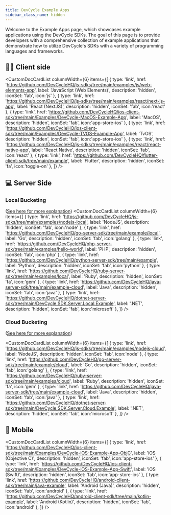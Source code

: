 ```yaml
---
title: DevCycle Example Apps
sidebar_class_name: hidden
---
```


Welcome to the Example Apps page, which showcases example applications using the DevCycle SDKs. The goal of this page is to provide developers with a comprehensive collection of example applications that demonstrate how to utilize DevCycle's SDKs with a variety of programming languages and frameworks.

## 👩‍💻 Client side

<CustomDocCardList  columnWidth={6}  items={[
  {
    type: 'link',
    href: 'https://github.com/DevCycleHQ/js-sdks/tree/main/examples/js/web-elements-app',
    label: 'JavaScript (Web Elements)',
    description: 'hidden',
    iconSet: 'fab',
icon:'js'
  },
  {
    type: 'link',
    href: 'https://github.com/DevCycleHQ/js-sdks/tree/main/examples/react/next-js-app',
    label: 'React (NextJS)',
    description: 'hidden',
        iconSet: 'fab',
icon:'react'
  },
   {
    type: 'link',
    href: 'https://github.com/DevCycleHQ/ios-client-sdk/tree/main/Examples/DevCycle-MacOS-Example-App',
    label: 'MacOS',
    description: 'hidden',
        iconSet: 'fab',
icon:'app-store-ios'
  },
     {
    type: 'link',
    href: 'https://github.com/DevCycleHQ/ios-client-sdk/tree/main/Examples/DevCycle-TVOS-Example-App',
    label: 'TvOS',
    description: 'hidden',
        iconSet: 'fab',
icon:'app-store-ios'
  },
  {
    type: 'link',
    href: 'https://github.com/DevCycleHQ/js-sdks/tree/main/examples/react/react-native-app',
    label: 'React Native',
    description: 'hidden',
        iconSet: 'fab',
icon:'react'
  },
  {
    type: 'link',
    href: 'https://github.com/DevCycleHQ/flutter-client-sdk/tree/main/example',
    label: 'Flutter',
    description: 'hidden',
        iconSet: 'fa',
icon:'toggle-on'
  },
]} />

## 💻 Server Side

### Local Bucketing 
([See here for more explanation](/sdk/#difference-between-local-and-cloud-bucketing))
<CustomDocCardList columnWidth={6} items={[
  {
    type: 'link',
    href: 'https://github.com/DevCycleHQ/js-sdks/tree/main/examples/nodejs-local',
    label: 'NodeJS',
    description: 'hidden',
    iconSet: 'fab',
    icon:'node'
  },
   {
    type: 'link',
    href: 'https://github.com/DevCycleHQ/go-server-sdk/tree/main/example/local',
    label: 'Go',
    description: 'hidden',
    iconSet: 'fab',
icon:'golang'
  },
   {
    type: 'link',
    href: 'https://github.com/DevCycleHQ/php-server-sdk/tree/main/examples/hello-world',
    label: 'PHP',
    description: 'hidden',
    iconSet: 'fab',
    icon:'php'
  },
    {
    type: 'link',
    href: 'https://github.com/DevCycleHQ/python-server-sdk/tree/main/example',
    label: 'Python',
    description: 'hidden',
    iconSet: 'fab',
    icon:'python'
  },
   {
    type: 'link',
    href: 'https://github.com/DevCycleHQ/ruby-server-sdk/tree/main/examples/local',
    label: 'Ruby',
    description: 'hidden',
    iconSet: 'fa',
    icon:'gem'
  },
  {
    type: 'link',
    href: 'https://github.com/DevCycleHQ/java-server-sdk/tree/main/example-cloud',
    label: 'Java',
    description: 'hidden',
    iconSet: 'fab',
    icon:'java'
  },
  {
    type: 'link',
    href: 'https://github.com/DevCycleHQ/dotnet-server-sdk/tree/main/DevCycle.SDK.Server.Local.Example',
    label: '.NET',
    description: 'hidden',
    iconSet: 'fab',
    icon:'microsoft'
  },
]} />

### Cloud Bucketing 
([See here for more explanation](/sdk/#difference-between-local-and-cloud-bucketing))

<CustomDocCardList columnWidth={6} items={[
   {
    type: 'link',
    href: 'https://github.com/DevCycleHQ/js-sdks/tree/main/examples/nodejs-cloud',
    label: 'NodeJS',
    description: 'hidden',
    iconSet: 'fab',
    icon:'node'
  },
   {
    type: 'link',
    href: 'https://github.com/DevCycleHQ/go-server-sdk/tree/main/example/cloud',
    label: 'Go',
    description: 'hidden',
    iconSet: 'fab',
icon:'golang'
  },
 {
    type: 'link',
    href: 'https://github.com/DevCycleHQ/ruby-server-sdk/tree/main/examples/cloud',
    label: 'Ruby',
    description: 'hidden',
    iconSet: 'fa',
    icon:'gem'
  },
  {
    type: 'link',
    href: 'https://github.com/DevCycleHQ/java-server-sdk/tree/main/example-cloud',
    label: 'Java',
    description: 'hidden',
    iconSet: 'fab',
    icon:'java'
  },
   {
    type: 'link',
    href: 'https://github.com/DevCycleHQ/dotnet-server-sdk/tree/main/DevCycle.SDK.Server.Cloud.Example',
    label: '.NET',
    description: 'hidden',
    iconSet: 'fab',
    icon:'microsoft'
  },
]} />


## 📱 Mobile

<CustomDocCardList columnWidth={6} items={[
 {
    type: 'link',
    href: 'https://github.com/DevCycleHQ/ios-client-sdk/tree/main/Examples/DevCycle-iOS-Example-App-ObjC',
    label: 'iOS (Objective C)',
    description: 'hidden',
        iconSet: 'fab',
icon:'app-store-ios'
  },
   {
    type: 'link',
    href: 'https://github.com/DevCycleHQ/ios-client-sdk/tree/main/Examples/DevCycle-iOS-Example-App-Swift',
    label: 'iOS (Swift)',
    description: 'hidden',
        iconSet: 'fab',
icon:'app-store-ios'
  },
  {
    type: 'link',
    href: 'https://github.com/DevCycleHQ/android-client-sdk/tree/main/java-example',
    label: 'Android (Java)',
    description: 'hidden',
        iconSet: 'fab',
icon:'android'
  },
   {
    type: 'link',
    href: 'https://github.com/DevCycleHQ/android-client-sdk/tree/main/kotlin-example',
    label: 'Android (Kotlin)',
    description: 'hidden',
        iconSet: 'fab',
icon:'android'
  },
]} />